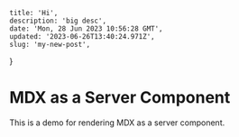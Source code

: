	title: 'Hi',
	description: 'big desc',
	date: 'Mon, 28 Jun 2023 10:56:28 GMT',
	updated: '2023-06-26T13:40:24.971Z',
	slug: 'my-new-post',
}

# MDX as a Server Component

This is a demo for rendering MDX as a server component.
